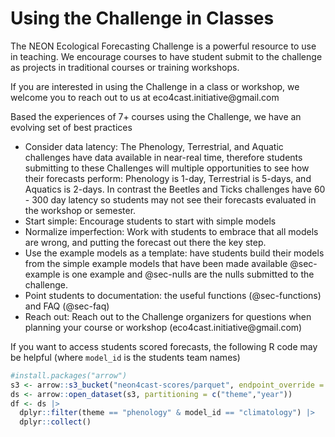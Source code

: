 # Using the Challenge in Classes

The NEON Ecological Forecasting Challenge is a powerful resource to use in teaching.  We encourage courses to have student submit to the challenge as projects in traditional courses or training workshops.

If you are interested in using the Challenge in a class or workshop, we welcome you to reach out to us at eco4cast.initiative\@gmail.com

Based the experiences of 7+ courses using the Challenge, we have an evolving set of best practices

- Consider data latency:  The Phenology, Terrestrial, and Aquatic challenges have data available in near-real time, therefore students submitting to these Challenges will multiple opportunities to see how their forecasts perform: Phenology is 1-day, Terrestrial is 5-days, and Aquatics is 2-days. In contrast the Beetles and Ticks challenges have 60 - 300 day latency so students may not see their forecasts evaluated in the workshop or semester.
- Start simple: Encourage students to start with simple models
- Normalize imperfection: Work with students to embrace that all models are wrong, and putting the forecast out there the key step.
- Use the example models as a template: have students build their models from the simple example models that have been made available   @sec-example is one example and @sec-nulls are the nulls submitted to the challenge.
- Point students to documentation: the useful functions (@sec-functions) and FAQ (@sec-faq)
- Reach out: Reach out to the Challenge organizers for questions when planning your course or workshop (eco4cast.initiative\@gmail.com)


If you want to access students scored forecasts, the following R code may be helpful (where `model_id` is the students team names)

```r
#install.packages("arrow")
s3 <- arrow::s3_bucket("neon4cast-scores/parquet", endpoint_override = "data.ecoforecast.org", anonymous = TRUE)
ds <- arrow::open_dataset(s3, partitioning = c("theme","year"))
df <- ds |> 
  dplyr::filter(theme == "phenology" & model_id == "climatology") |> 
  dplyr::collect()
```

